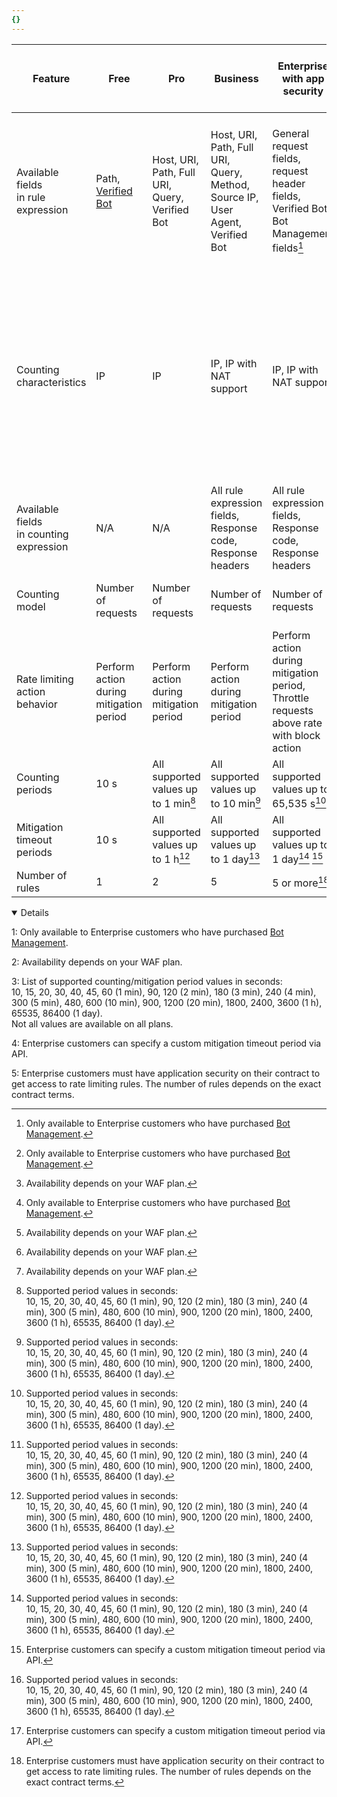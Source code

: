 ```yaml
---
{}
---
```



| Feature                                     | Free                                                                                                  | Pro                                            | Business                                                                      | Enterprise with app security                                                            | Enterprise with Advanced Rate Limiting                                                                                                                           |
| ------------------------------------------- | ----------------------------------------------------------------------------------------------------- | ---------------------------------------------- | ----------------------------------------------------------------------------- | --------------------------------------------------------------------------------------- | ---------------------------------------------------------------------------------------------------------------------------------------------------------------- |
| Available fields<br/>in rule expression     | Path, [Verified Bot](/ruleset-engine/rules-language/fields/reference/cf.bot_management.verified_bot/) | Host, URI, Path, Full URI, Query, Verified Bot | Host, URI, Path, Full URI, Query, Method, Source IP, User Agent, Verified Bot | General request fields, request header fields, Verified Bot, Bot Management fields[^1]  | General request fields, request header fields, Verified Bot, Bot Management fields[^1], request body fields[^2]                                                  |
| Counting characteristics                    | IP                                                                                                    | IP                                             | IP, IP with NAT support                                                       | IP, IP with NAT support                                                                 | IP, IP with NAT support, Query, Host, Headers, Cookie, ASN, Country, Path, JA3/JA4 Fingerprint[^1], JSON field value[^2], Body[^2], Form input value[^2], Custom |
| Available fields<br/>in counting expression | N/A                                                                                                   | N/A                                            | All rule expression fields, Response code, Response headers                   | All rule expression fields, Response code, Response headers                             | All rule expression fields, Response code, Response headers                                                                                                      |
| Counting model                              | Number of requests                                                                                    | Number of requests                             | Number of requests                                                            | Number of requests                                                                      | Number of requests, [complexity score](/waf/rate-limiting-rules/request-rate/#complexity-based-rate-limiting)                                                    |
| Rate limiting<br/>action behavior           | Perform action during mitigation period                                                               | Perform action during mitigation period        | Perform action during mitigation period                                       | Perform action during mitigation period, Throttle requests above rate with block action | Perform action during mitigation period, Throttle requests above rate with block action                                                                          |
| Counting periods                            | 10 s                                                                                                  | All supported values up to 1&nbsp;min[^3]      | All supported values up to 10&nbsp;min[^3]                                    | All supported values up to 65,535&nbsp;s[^3]                                            | All supported values up to 65,535&nbsp;s[^3]                                                                                                                     |
| Mitigation timeout periods                  | 10 s                                                                                                  | All supported values up to 1&nbsp;h[^3]        | All supported values up to 1&nbsp;day[^3]                                     | All supported values up to 1&nbsp;day[^3]&nbsp;[^4]                                     | All supported values up to 1&nbsp;day[^3]&nbsp;[^4]                                                                                                              |
| Number of rules                             | 1                                                                                                     | 2                                              | 5                                                                             | 5 or more[^5]                                                                           | 100                                                                                                                                                              |

[^1]: Only available to Enterprise customers who have purchased [Bot Management](/bots/plans/bm-subscription/).

[^2]: Availability depends on your WAF plan.

[^3]: Supported period values in seconds:<br/> 10, 15, 20, 30, 40, 45, 60 (1 min), 90, 120 (2 min), 180 (3 min), 240 (4 min), 300 (5 min), 480, 600 (10 min), 900, 1200 (20 min), 1800, 2400, 3600 (1 h), 65535, 86400 (1 day).

[^4]: Enterprise customers can specify a custom mitigation timeout period via API.

[^5]: Enterprise customers must have application security on their contract to get access to rate limiting rules. The number of rules depends on the exact contract terms.

<Details header = "Footnotes" open={true}>

1: Only available to Enterprise customers who have purchased [Bot Management](/bots/plans/bm-subscription/).

2: Availability depends on your WAF plan.

3: List of supported counting/mitigation period values in seconds:<br/>
10, 15, 20, 30, 40, 45, 60 (1 min), 90, 120 (2 min), 180 (3 min), 240 (4 min), 300 (5 min), 480, 600 (10 min), 900, 1200 (20 min), 1800, 2400, 3600 (1 h), 65535, 86400 (1 day).<br/>
Not all values are available on all plans.

4: Enterprise customers can specify a custom mitigation timeout period via API.

5: Enterprise customers must have application security on their contract to get access to rate limiting rules. The number of rules depends on the exact contract terms.

</Details>

